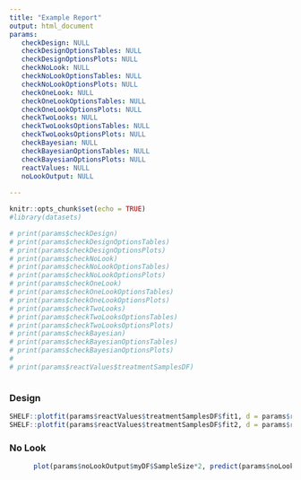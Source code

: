 ```yaml
---
title: "Example Report"
output: html_document
params:
   checkDesign: NULL
   checkDesignOptionsTables: NULL 
   checkDesignOptionsPlots: NULL
   checkNoLook: NULL
   checkNoLookOptionsTables: NULL 
   checkNoLookOptionsPlots: NULL
   checkOneLook: NULL
   checkOneLookOptionsTables: NULL 
   checkOneLookOptionsPlots: NULL
   checkTwoLooks: NULL
   checkTwoLooksOptionsTables: NULL 
   checkTwoLooksOptionsPlots: NULL 
   checkBayesian: NULL 
   checkBayesianOptionsTables: NULL 
   checkBayesianOptionsPlots: NULL
   reactValues: NULL
   noLookOutput: NULL
               
---
```


```r
knitr::opts_chunk$set(echo = TRUE)
#library(datasets)
```

```r

# print(params$checkDesign)
# print(params$checkDesignOptionsTables)
# print(params$checkDesignOptionsPlots)
# print(params$checkNoLook)
# print(params$checkNoLookOptionsTables)
# print(params$checkNoLookOptionsPlots)
# print(params$checkOneLook)
# print(params$checkOneLookOptionsTables)
# print(params$checkOneLookOptionsPlots)
# print(params$checkTwoLooks)
# print(params$checkTwoLooksOptionsTables)
# print(params$checkTwoLooksOptionsPlots)
# print(params$checkBayesian)
# print(params$checkBayesianOptionsTables) 
# print(params$checkBayesianOptionsPlots)
# 
# print(params$reactValues$treatmentSamplesDF)



```


### Design
```r

SHELF::plotfit(params$reactValues$treatmentSamplesDF$fit1, d = params$reactValues$treatmentSamplesDF$d[1])
SHELF::plotfit(params$reactValues$treatmentSamplesDF$fit2, d = params$reactValues$treatmentSamplesDF$d[2])

```

### No Look

```r

      plot(params$noLookOutput$myDF$SampleSize*2, predict(params$noLookOutput$smoothedPower), ylim = c(0,1), type = "l", xlab = "Sample Size", ylab = "Assurance")

```






